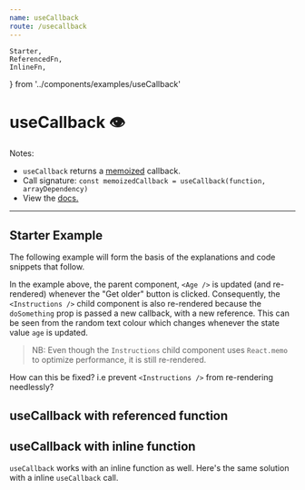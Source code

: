 ```yaml
---
name: useCallback
route: /usecallback
---
```


    Starter,
    ReferencedFn,
    InlineFn,
} from '../components/examples/useCallback'

# useCallback 👁

Notes:

-   `useCallback` returns a [memoized](https://en.wikipedia.org/wiki/Memoization) callback.
-   Call signature: `const memoizedCallback = useCallback(function, arrayDependency)`
-   View the [docs.](https://react.dev/reference/react/useCallback)

---

## Starter Example

The following example will form the basis of the explanations and code snippets that follow.

<Editor noInline code={Starter} />

In the example above, the parent component, `<Age />` is updated (and re-rendered) whenever the "Get older" button is clicked.
Consequently, the `<Instructions />` child component is also re-rendered because the `doSomething` prop is passed a
new callback, with a new reference. This can be seen from the random text colour which changes whenever the state value `age` is updated.

> NB: Even though the `Instructions` child component uses `React.memo` to optimize performance, it is still re-rendered.

How can this be fixed? i.e prevent `<Instructions />` from re-rendering needlessly?

## useCallback with referenced function

<Editor noInline code={ReferencedFn} />

## useCallback with inline function

`useCallback` works with an inline function as well. Here's the same solution with a inline `useCallback` call.

<Editor noInline code={InlineFn} />
